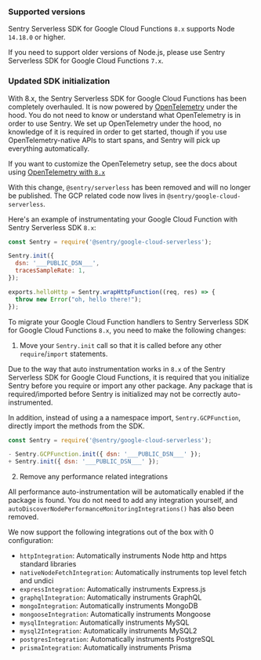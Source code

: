 ### Supported versions

Sentry Serverless SDK for Google Cloud Functions `8.x` supports Node `14.18.0` or higher.

If you need to support older versions of Node.js, please use Sentry Serverless SDK for Google Cloud Functions `7.x`.

### Updated SDK initialization

With 8.x, the Sentry Serverless SDK for Google Cloud Functions has been completely overhauled. It is now powered by [OpenTelemetry](https://opentelemetry.io/) under the hood. You do not need to know or understand what OpenTelemetry is in order to use Sentry. We set up OpenTelemetry under the hood, no knowledge of it is required in order to get started, though if you use OpenTelemetry-native APIs to start spans, and Sentry will pick up everything automatically.

If you want to customize the OpenTelemetry setup, see the docs about using [OpenTelemetry with `8.x`](./v8-opentelemetry)

With this change, `@sentry/serverless` has been removed and will no longer be published. The GCP related code now lives in `@sentry/google-cloud-serverless`.

Here's an example of instrumentating your Google Cloud Function with Sentry Serverless SDK `8.x`:

```JavaScript
const Sentry = require('@sentry/google-cloud-serverless');

Sentry.init({
  dsn: '___PUBLIC_DSN___',
  tracesSampleRate: 1,
});

exports.helloHttp = Sentry.wrapHttpFunction((req, res) => {
  throw new Error("oh, hello there!");
});
```

To migrate your Google Cloud Function handlers to Sentry Serverless SDK for Google Cloud Functions `8.x`, you need to make the following changes:

1. Move your `Sentry.init` call so that it is called before any other `require`/`import` statements.

Due to the way that auto instrumentation works in `8.x` of the Sentry Serverless SDK for Google Cloud Functions, it is required that you initialize Sentry before you require or import any other package. Any package that is required/imported before Sentry is initialized may not be correctly auto-instrumented.

In addition, instead of using a a namespace import, `Sentry.GCPFunction`, directly import the methods from the SDK.

```JavaScript diff
const Sentry = require('@sentry/google-cloud-serverless');

- Sentry.GCPFunction.init({ dsn: '___PUBLIC_DSN___' });
+ Sentry.init({ dsn: '___PUBLIC_DSN___' });
```

2. Remove any performance related integrations

All performance auto-instrumentation will be automatically enabled if the package is found. You do not need to add any integration yourself, and `autoDiscoverNodePerformanceMonitoringIntegrations()` has also been removed.

We now support the following integrations out of the box with 0 configuration:

- `httpIntegration`: Automatically instruments Node http and https standard libraries
- `nativeNodeFetchIntegration`: Automatically instruments top level fetch and undici
- `expressIntegration`: Automatically instruments Express.js
- `graphqlIntegration`: Automatically instruments GraphQL
- `mongoIntegration`: Automatically instruments MongoDB
- `mongooseIntegration`: Automatically instruments Mongoose
- `mysqlIntegration`: Automatically instruments MySQL
- `mysql2Integration`: Automatically instruments MySQL2
- `postgresIntegration`: Automatically instruments PostgreSQL
- `prismaIntegration`: Automatically instruments Prisma
